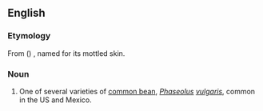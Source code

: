 ==English==

===Etymology===
From {{etyl|es}} ({{term|frijol||lang=es|bean}}) {{term|pinto||lang=es|painted}}, named for its mottled skin.

===Noun===
{{en-noun|sg=[[pinto]] [[bean]]}}

# {{US|usually in plural}} One of several varieties of [[common bean]], ''[[Phaseolus]] [[vulgaris]]'', common in the US and Mexico.